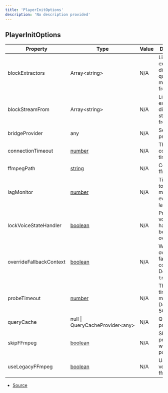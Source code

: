 ```yaml
---
title: 'PlayerInitOptions'
description: 'No description provided'
---
```


## PlayerInitOptions

| Property                | Type                                                                                                | Value | Description                                                   |
| ----------------------- | --------------------------------------------------------------------------------------------------- | ----- | ------------------------------------------------------------- |
| blockExtractors         | Array\<string>                                                                                      | N/A   | List of extractors to disable querying metadata from          |
| blockStreamFrom         | Array\<string>                                                                                      | N/A   | List of extractors to disable streaming from                  |
| bridgeProvider          | any                                                                                                 | N/A   | Set bridge provider                                           |
| connectionTimeout       | [number](https://developer.mozilla.org/en-US/docs/Web/JavaScript/Reference/Global_Objects/Number)   | N/A   | The voice connection timeout                                  |
| ffmpegPath              | [string](https://developer.mozilla.org/en-US/docs/Web/JavaScript/Reference/Global_Objects/String)   | N/A   | Configure ffmpeg path                                         |
| lagMonitor              | [number](https://developer.mozilla.org/en-US/docs/Web/JavaScript/Reference/Global_Objects/Number)   | N/A   | Time in ms to re-monitor event loop lag                       |
| lockVoiceStateHandler   | [boolean](https://developer.mozilla.org/en-US/docs/Web/JavaScript/Reference/Global_Objects/Boolean) | N/A   | Prevent voice state handler from being overridden             |
| overrideFallbackContext | [boolean](https://developer.mozilla.org/en-US/docs/Web/JavaScript/Reference/Global_Objects/Boolean) | N/A   | Whether to override the fallback context. Defaults to `true`. |
| probeTimeout            | [number](https://developer.mozilla.org/en-US/docs/Web/JavaScript/Reference/Global_Objects/Number)   | N/A   | The probe timeout in milliseconds. Defaults to 5000.          |
| queryCache              | null \| QueryCacheProvider\<any>                                                                    | N/A   | Query cache provider                                          |
| skipFFmpeg              | [boolean](https://developer.mozilla.org/en-US/docs/Web/JavaScript/Reference/Global_Objects/Boolean) | N/A   | Skip ffmpeg process when possible                             |
| useLegacyFFmpeg         | [boolean](https://developer.mozilla.org/en-US/docs/Web/JavaScript/Reference/Global_Objects/Boolean) | N/A   | Use legacy version of ffmpeg                                  |

- [Source](https://github.com/androz2091/discord-player/blob/ce04b3f4c6671029ce4d4aa9090e56ac7e7f5666/packages/discord-player/src/types/types.ts#L478)
